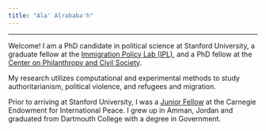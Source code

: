 ```yaml
---
title: "Ala' Alrababa'h"
---
```


----

Welcome! I am a PhD candidate in political science at Stanford University, a graduate fellow at the [Immigration Policy Lab (IPL)](http://immigrationlab.org), and a PhD fellow at the [Center on Philanthropy and Civil Society](https://pacscenter.stanford.edu/).

My research utilizes computational and experimental methods to study authoritarianism, political violence, and refugees and migration.

Prior to arriving at Stanford University, I was a [Junior Fellow](https://carnegieendowment.org/about/jr-fellows) at the Carnegie Endowment for International Peace. I grew up in Amman, Jordan and graduated from Dartmouth College with a degree in Government.